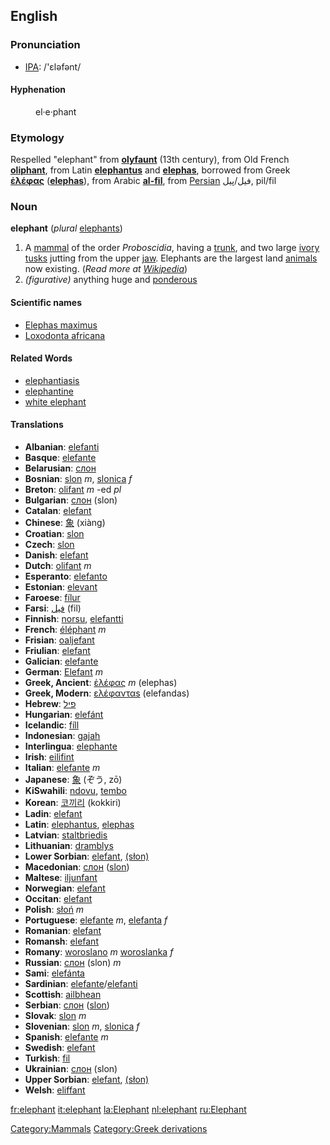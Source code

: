==English==
===Pronunciation===
*[[w:IPA|IPA]]: /'ɛləfənt/

====Hyphenation====
:el&middot;e&middot;phant

===Etymology===
Respelled "elephant" from '''[[olyfaunt]]''' (13th century), from Old French '''[[oliphant]]''', from Latin '''[[elephantus]]''' and '''[[elephas]]''', borrowed from Greek '''[[ἐλέφας]]''' ('''[[elephas]]'''), from Arabic '''[[al-fil]]''', from [[Persian]] فیل/پیل, pil/fil

=== Noun ===
'''elephant''' (''plural'' [[elephants]])

#A [[mammal]] of the order ''Proboscidia'', having a [[trunk]], and two large [[ivory]] [[tusks]] jutting from the upper [[jaw]].  Elephants are the largest land [[animal]]s now existing. (''Read more at [[w:elephant|Wikipedia]]'')
# ''(figurative)'' anything huge and [[ponderous]]

====Scientific names====
*[[Elephas maximus]]
*[[Loxodonta africana]]

====Related Words====
*[[elephantiasis]]
*[[elephantine]]
*[[white elephant]]

==== Translations ====
*'''Albanian''': [[elefanti]]
*'''Basque''': [[elefante]]
*'''Belarusian''': [[слон]]
*'''Bosnian''': [[slon]] ''m'', [[slonica]] ''f''
*'''Breton''': [[olifant]] ''m'' -ed ''pl''
*'''Bulgarian''': [[слон]] (slon)
*'''Catalan''': [[elefant]]
*'''Chinese''': [[象]] (xiàng)
*'''Croatian''': [[slon]]
*'''Czech''': [[slon]]
*'''Danish''': [[elefant]]
*'''Dutch''': [[olifant]] ''m''
*'''Esperanto''': [[elefanto]]
*'''Estonian''': [[elevant]]
*'''Faroese''': [[fílur]]
*'''Farsi''': [[فيل]] (fil)
*'''Finnish''': [[norsu]], [[elefantti]]
*'''French''': [[éléphant]] ''m''
*'''Frisian''': [[oaljefant]]
*'''Friulian''': [[elefant]]
*'''Galician''': [[elefante]]
*'''German''': [[Elefant]] ''m''
*'''Greek, Ancient''': [[ἐλέφας]] ''m'' (elephas)
*'''Greek, Modern''': [[ελέφανταs]] (elefandas)
*'''Hebrew''': [[פיל]]
*'''Hungarian''': [[elefánt]]
*'''Icelandic''': [[fíll]]
*'''Indonesian''': [[gajah]]
*'''Interlingua''': [[elephante]]
*'''Irish''': [[eilifint]]
*'''Italian''': [[elefante]] ''m''
*'''Japanese''': [[象]] (ぞう, zō)
*'''KiSwahili''': [[ndovu]], [[tembo]]
*'''Korean''': [[코끼리]] (kokkiri)
*'''Ladin''': [[elefant]]
*'''Latin''': [[elephantus]], [[elephas]]
*'''Latvian''': [[staltbriedis]]
*'''Lithuanian''': [[dramblys]]
*'''Lower Sorbian''': [[elefant]], [[(słon)]]
*'''Macedonian''': [[слон]] ([[slon]])
*'''Maltese''': [[iljunfant]]
*'''Norwegian''': [[elefant]]
*'''Occitan''': [[elefant]]
*'''Polish''': [[słoń]] ''m''
*'''Portuguese''': [[elefante]] ''m'', [[elefanta]] ''f''
*'''Romanian''': [[elefant]]
*'''Romansh''': [[elefant]]
*'''Romany''': [[woroslano]] ''m'' [[woroslanka]] ''f''
*'''Russian''': [[слон]] (slon) ''m''
*'''Sami''': [[elefánta]]
*'''Sardinian''': [[elefante]]/[[elefanti]]
*'''Scottish''': [[ailbhean]]
*'''Serbian''': [[слон]] ([[slon]])
*'''Slovak''': [[slon#Slovak|slon]] ''m''
*'''Slovenian''': [[slon]] ''m'', [[slonica]] ''f''
*'''Spanish''': [[elefante]] ''m''
*'''Swedish''': [[elefant]]
*'''Turkish''': [[fil]]
*'''Ukrainian''': [[слон]] (slon)
*'''Upper Sorbian''': [[elefant]], [[(słon)]]
*'''Welsh''': [[eliffant]]

[[Category:Mammals]]

[[Category:Greek derivations]]

[[fr:elephant]]
[[it:elephant]]
[[la:Elephant]]
[[nl:elephant]]
[[ru:Elephant]]